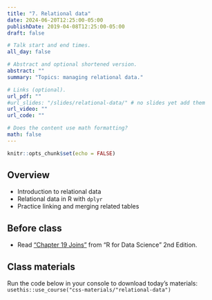 ```yaml
---
title: "7. Relational data"
date: 2024-06-20T12:25:00-05:00
publishDate: 2019-04-08T12:25:00-05:00
draft: false

# Talk start and end times.
all_day: false

# Abstract and optional shortened version.
abstract: ""
summary: "Topics: managing relational data."

# Links (optional).
url_pdf: ""
#url_slides: "/slides/relational-data/" # no slides yet add them
url_video: ""
url_code: ""

# Does the content use math formatting?
math: false
---
```


```r
knitr::opts_chunk$set(echo = FALSE)
```

## Overview

* Introduction to relational data
* Relational data in R with `dplyr`
* Practice linking and merging related tables


## Before class

* Read ["Chapter 19 Joins"](https://r4ds.hadley.nz/joins) from "R for Data Science" 2nd Edition. 

<!--
Add one topic more here, maybe databases which is a chapter of 2nd edition of book and there is dplyr extension of it https://r4ds.hadley.nz/databases
For me see also 1ed for intro https://r4ds.had.co.nz/relational-data.html
-->

## Class materials

Run the code below in your console to download today’s materials: `usethis::use_course("css-materials/"relational-data")`